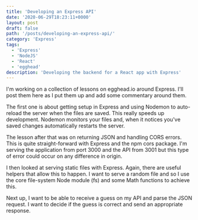 ```yaml
---
title: 'Developing an Express API'
date: '2020-06-29T18:23:11+0000'
layout: post
draft: false
path: '/posts/developing-an-express-api/'
category: 'Express'
tags:
  - 'Express'
  - 'NodeJS'
  - 'React'
  - 'egghead'
description: 'Developing the backend for a React app with Express'
---
```



I'm working on a collection of lessons on egghead.io around Express.
I'll post them here as I put them up and add some commentary around them.

The first one is about getting setup in Express and using Nodemon to auto-reload the server when the files are saved. 
This really speeds up development. Nodemon monitors your files and, when it notices
you've saved changes automatically restarts the server.

<EggheadEmbed
  lessonLink="https://egghead.io/lessons/express-set-up-express-to-automatically-reload-on-save-with-nodemon"
  lessonTitle="Set up Express to Automatically Reload on Save with nodemon"
/>

The lesson after that was on returning JSON and handling CORS errors. This is quite
straight-forward with Express and the npm cors package. I'm serving the application
from port 3000 and the API from 3001 but this type of error could occur on any
difference in origin.

<EggheadEmbed
  lessonLink="https://egghead.io/lessons/express-return-json-from-express-and-handle-cors-errors"
  lessonTitle="Return JSON from Express and Handle CORS Errors"
/>

I then looked at serving static files with Express. Again, there are useful helpers
that allow this to happen. I want to serve a random file and so I use the core 
file-system Node module (fs) and some Math functions to achieve this.

<EggheadEmbed
  lessonLink="https://egghead.io/lessons/express-serve-a-random-static-file-with-express"
  lessonTitle="Serve a random static file with Express"
/>

Next up, I want to be able to receive a guess on my API and parse the JSON request.
I want to decide if the guess is correct and send an appropriate response.
